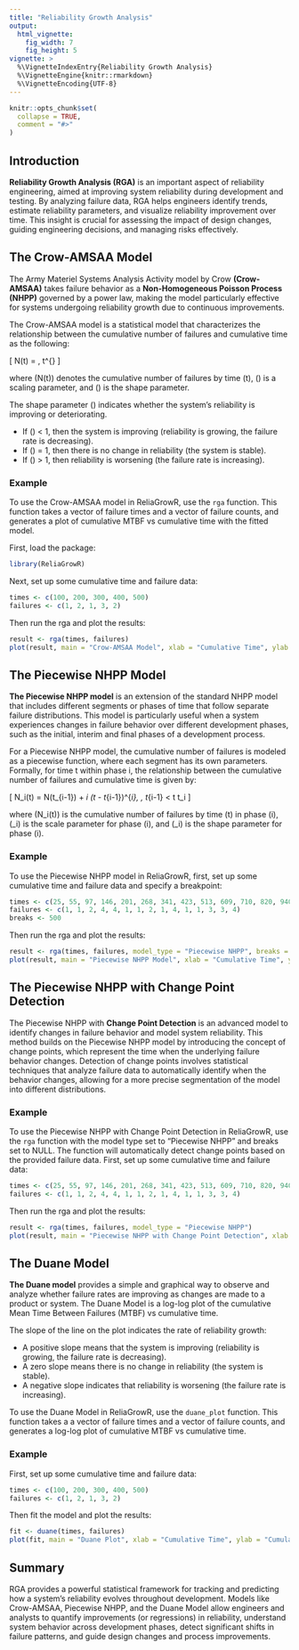```yaml
---
title: "Reliability Growth Analysis"
output:
  html_vignette:
    fig_width: 7
    fig_height: 5
vignette: >
  %\VignetteIndexEntry{Reliability Growth Analysis}
  %\VignetteEngine{knitr::rmarkdown}
  %\VignetteEncoding{UTF-8}
---
```


```r
knitr::opts_chunk$set(
  collapse = TRUE,
  comment = "#>"
)
```

## Introduction

**Reliability Growth Analysis (RGA)** is an important aspect of reliability engineering, aimed at improving system reliability during development and testing. By analyzing failure data, RGA helps engineers identify trends, estimate reliability parameters, and visualize reliability improvement over time. This insight is crucial for assessing the impact of design changes, guiding engineering decisions, and managing risks effectively.

## The Crow-AMSAA Model

The Army Materiel Systems Analysis Activity model by Crow **(Crow-AMSAA)** takes failure behavior as a **Non-Homogeneous Poisson Process (NHPP)** governed by a power law, making the model particularly effective for systems undergoing reliability growth due to continuous improvements.

The Crow-AMSAA model is a statistical model that characterizes the relationship between the cumulative number of failures and cumulative time as the following:

\[
N(t) = \lambda\, t^{\beta}
\]

where \(N(t)\) denotes the cumulative number of failures by time \(t\), \(\lambda\) is a scaling parameter, and \(\beta\) is the shape parameter.  

The shape parameter \(\beta\) indicates whether the system’s reliability is improving or deteriorating.

* If \(\beta\) < 1, then the system is improving (reliability is growing, the failure rate is decreasing).
* If \(\beta\) = 1, then there is no change in reliability (the system is stable).
* If \(\beta\) > 1, then reliability is worsening (the failure rate is increasing).

### Example

To use the Crow-AMSAA model in ReliaGrowR, use the `rga` function. This function takes a vector of failure times and a vector of failure counts, and generates a plot of cumulative MTBF vs cumulative time with the fitted model.

First, load the package:
```r
library(ReliaGrowR)
```

Next, set up some cumulative time and failure data:
```r
times <- c(100, 200, 300, 400, 500)
failures <- c(1, 2, 1, 3, 2)
```

Then run the rga and plot the results:
```r
result <- rga(times, failures)
plot(result, main = "Crow-AMSAA Model", xlab = "Cumulative Time", ylab = "Cumulative Failures")
```

## The Piecewise NHPP Model

**The Piecewise NHPP model** is an extension of the standard NHPP model that includes different segments or phases of time that follow separate failure distributions. This model is particularly useful when a system experiences changes in failure behavior over different development phases, such as the initial, interim and final phases of a development process.

For a Piecewise NHPP model, the cumulative number of failures is modeled as a piecewise function, where each segment has its own parameters. Formally, for time t within phase i, the relationship between the cumulative number of failures and cumulative time is given by:

\[
N_i(t) = N(t_{i-1}) + \lambda_i (t - t_{i-1})^{\beta_i}, \, \text{for } t_{i-1} < t \leq t_i
\]

where \(N_i(t)\) is the cumulative number of failures by time \(t\) in phase \(i\), \(\lambda_i\) is the scale parameter for phase \(i\), and \(\beta_i\) is the shape parameter for phase \(i\).

### Example

To use the Piecewise NHPP model in ReliaGrowR, first, set up some cumulative time and failure data and specify a breakpoint:
```r
times <- c(25, 55, 97, 146, 201, 268, 341, 423, 513, 609, 710, 820, 940, 1072, 1217)
failures <- c(1, 1, 2, 4, 4, 1, 1, 2, 1, 4, 1, 1, 3, 3, 4)
breaks <- 500
```

Then run the rga and plot the results:
```r
result <- rga(times, failures, model_type = "Piecewise NHPP", breaks = breaks)
plot(result, main = "Piecewise NHPP Model", xlab = "Cumulative Time", ylab = "Cumulative Failures")
```

## The Piecewise NHPP with Change Point Detection

The Piecewise NHPP with **Change Point Detection** is an advanced model to identify changes in failure behavior and model system reliability. This method builds on the Piecewise NHPP model by introducing the concept of change points, which represent the time when the underlying failure behavior changes. Detection of change points involves statistical techniques that analyze failure data to automatically identify when the behavior changes, allowing for a more precise segmentation of the model into different distributions.

### Example

To use the Piecewise NHPP with Change Point Detection in ReliaGrowR, use the `rga` function with the model type set to "Piecewise NHPP" and breaks set to NULL. The function will automatically detect change points based on the provided failure data. First, set up some cumulative time and failure data:
```r
times <- c(25, 55, 97, 146, 201, 268, 341, 423, 513, 609, 710, 820, 940, 1072, 1217)
failures <- c(1, 1, 2, 4, 4, 1, 1, 2, 1, 4, 1, 1, 3, 3, 4)
```

Then run the rga and plot the results:
```r
result <- rga(times, failures, model_type = "Piecewise NHPP")
plot(result, main = "Piecewise NHPP with Change Point Detection", xlab = "Cumulative Time", ylab = "Cumulative Failures")
```

## The Duane Model

**The Duane model** provides a simple and graphical way to observe and analyze whether failure rates are improving as changes are made to a product or system. The Duane Model is a log-log plot of the cumulative Mean Time Between Failures (MTBF) vs cumulative time.

The slope of the line on the plot indicates the rate of reliability growth:

* A positive slope means that the system is improving (reliability is growing, the failure rate is decreasing).
* A zero slope means there is no change in reliability (the system is stable).
* A negative slope indicates that reliability is worsening (the failure rate is increasing).

To use the Duane Model in ReliaGrowR, use the `duane_plot` function. This function takes a a vector of failure times and a vector of failure counts, and generates a log-log plot of cumulative MTBF vs cumulative time.

### Example

First, set up some cumulative time and failure data:
```r
times <- c(100, 200, 300, 400, 500)
failures <- c(1, 2, 1, 3, 2)
```

Then fit the model and plot the results:
```r
fit <- duane(times, failures)
plot(fit, main = "Duane Plot", xlab = "Cumulative Time", ylab = "Cumulative MTBF", col = "blue")
```

## Summary 

RGA provides a powerful statistical framework for tracking and predicting how a system's reliability evolves throughout development. Models like Crow-AMSAA, Piecewise NHPP, and the Duane Model allow engineers and analysts to quantify improvements (or regressions) in reliability, understand system behavior across development phases, detect significant shifts in failure patterns, and guide design changes and process improvements.
